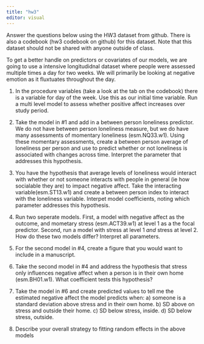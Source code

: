 ```yaml
---
title: "hw3"
editor: visual
---
```


Answer the questions below using the HW3 dataset from github. There is also a codebook (hw3 codebook on github) for this dataset. Note that this dataset should not be shared with anyone outside of class. 

To get a better handle on predictors or covariates of our models, we are going to use a intensive longitudidnal dataset where people were assessed multiple times a day for two weeks. We will primarily be looking at negative emotion as it fluxtuates throughout the day. 

1. In the procedure variables (take a look at the tab on the codebook) there is a variable for day of the week. Use this as our initial time variable. Run a multi level model to assess whether positive affect increases over study period. 

2. Take the model in #1 and add in a between person loneliness predictor. We do not have between person loneliness measure, but we do have many assessments of momentary loneliness (esm.NQ33.w1). Using these momentary assessments, create a between person average of loneliness per  person and use to predict whether or not loneliness is associated with changes across time. Interpret the parameter that addresses this hypothesis.

3. You have the hypothesis that average levels of loneliness would interact with whether or not someone interacts with people in general (ie how socialable they are) to impact negative affect. Take the interacting variable(esm.ST13.w1) and create a between person index to interact with the loneliness variable. Interpet model coefficients, noting which parameter addresses this hypothesis. 

4. Run two seperate models. First, a model with negative affect as the outcome, and mometary stress (esm.ACT39.w1) at level 1 as a the focal predictor. Second, run a model with stress at level 1 *and* stress at level 2. How do these two models differ? Interpret all parameters. 

5. For the second model in #4, create a figure that you would want to include in a manuscript. 

6. Take the second model in #4 and address the hypothesis that stress only influences negative affect when a person is in their own home (esm.BH01.w1). What coefficient tests this hypothesis? 

7. Take the model in #6 and create predicted values to tell me the estimated negative affect the model predicts when: a) someone is a standard deviation above stress and in their own home. b) SD above on stress and outside their home. c) SD below stress, inside. d) SD below stress, outside. 

8. Describe your overall strategy to fitting random effects in the above models 





